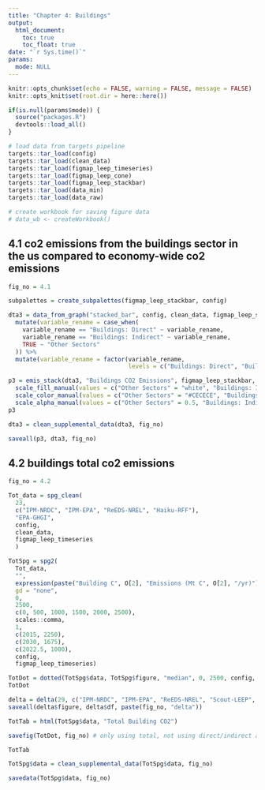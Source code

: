 ```yaml
---
title: "Chapter 4: Buildings"
output: 
  html_document:
    toc: true
    toc_float: true
date: "`r Sys.time()`"
params:
  mode: NULL
---
```


```r
knitr::opts_chunk$set(echo = FALSE, warning = FALSE, message = FALSE)
knitr::opts_knit$set(root.dir = here::here())
```

```r
if(is.null(params$mode)) {
  source("packages.R")
  devtools::load_all()
}

# load data from targets pipeline
targets::tar_load(config)
targets::tar_load(clean_data)
targets::tar_load(figmap_leep_timeseries)
targets::tar_load(figmap_leep_cone)
targets::tar_load(figmap_leep_stackbar)
targets::tar_load(data_min)
targets::tar_load(data_raw)

# create workbook for saving figure data
# data_wb <- createWorkbook()
```

## 4.1 co2 emissions from the buildings sector in the us compared to economy-wide co2 emissions

```r
fig_no = 4.1

subpalettes = create_subpalettes(figmap_leep_stackbar, config)

dta3 = data_from_graph("stacked_bar", config, clean_data, figmap_leep_stackbar, 9, "United States") %>%
  mutate(variable_rename = case_when(
    variable_rename == "Buildings: Direct" ~ variable_rename,
    variable_rename == "Buildings: Indirect" ~ variable_rename,
    TRUE ~ "Other Sectors"
  )) %>%
  mutate(variable_rename = factor(variable_rename, 
                                  levels = c("Buildings: Direct", "Buildings: Indirect","Other Sectors")))

p3 = emis_stack(dta3, "Buildings CO2 Emissions", figmap_leep_stackbar, config) + 
  scale_fill_manual(values = c("Other Sectors" = "white", "Buildings: Indirect" = subpalettes$`Emissions Stack`[["Buildings: Indirect"]], "Buildings: Direct" = subpalettes$`Emissions Stack`[["Buildings: Direct"]])) +
  scale_color_manual(values = c("Other Sectors" = "#CECECE", "Buildings: Indirect" = subpalettes$`Emissions Stack`[["Buildings: Indirect"]], "Buildings: Direct" = subpalettes$`Emissions Stack`[["Buildings: Direct"]])) +
  scale_alpha_manual(values = c("Other Sectors" = 0.5, "Buildings: Indirect" = 1, "Buildings: Direct" = 1))
p3

dta3 = clean_supplemental_data(dta3, fig_no)

saveall(p3, dta3, fig_no)
```

## 4.2 buildings total co2 emissions

```r
fig_no = 4.2

Tot_data = spg_clean(
  23,
  c("IPM-NRDC", "IPM-EPA", "ReEDS-NREL", "Haiku-RFF"),
  "EPA-GHGI", 
  config, 
  clean_data,
  figmap_leep_timeseries
  )

TotSpg = spg2(
  Tot_data,
  "",
  expression(paste("Building C", O[2], "Emissions (Mt C", O[2], "/yr)")),
  gd = "none",
  0,
  2500,
  c(0, 500, 1000, 1500, 2000, 2500),
  scales::comma, 
  1, 
  c(2015, 2250), 
  c(2030, 1675), 
  c(2022.5, 1000), 
  config, 
  figmap_leep_timeseries)

TotDot = dotted(TotSpg$data, TotSpg$figure, "median", 0, 2500, config, figmap_leep_timeseries)
TotDot

delta = delta(29, c("IPM-NRDC", "IPM-EPA", "ReEDS-NREL", "Scout-LEEP", "Haiku-RFF"), config, clean_data, figmap_leep_timeseries)
saveall(delta$figure, delta$df, paste(fig_no, "delta"))

TotTab = html(TotSpg$data, "Total Building CO2")

savefig(TotDot, fig_no) # only using total, not using direct/indirect anymore

TotTab

TotSpg$data = clean_supplemental_data(TotSpg$data, fig_no)

savedata(TotSpg$data, fig_no)
```

